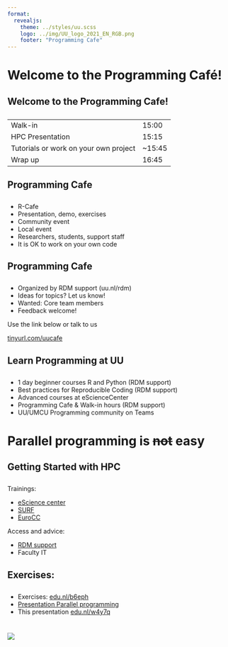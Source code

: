 ```yaml
--- 
format: 
  revealjs:
    theme: ../styles/uu.scss
    logo: ../img/UU_logo_2021_EN_RGB.png
    footer: "Programming Cafe"
---
```


# Welcome to the Programming Café! {data-background-color="#FFCD00"}

## Welcome to the Programming Cafe!

::: {style="text-align: left; margin-top: 2em"}


|    |    |
|------------------------------|-------------|
| Walk-in | 15:00 |
| HPC Presentation | 15:15 |
| Tutorials or work on your own project | ~15:45 |
| Wrap up | 16:45 |

:::

## Programming Cafe

::: {style="text-align: left; margin-top: 2em"}

-    R-Cafe
-    Presentation, demo, exercises
-    Community event
-    Local event
-    Researchers, students, support staff
-    It is OK to work on your own code

:::

## Programming Cafe

::: {style="text-align: left; margin-top: 2em"}

-    Organized by RDM support (uu.nl/rdm)
-    Ideas for topics? Let us know!
-    Wanted: Core team members
-    Feedback welcome! 

Use the link below or talk to us

[tinyurl.com/uucafe](https://tinyurl.com/uucafe)

:::

## Learn Programming at UU

::: {style="text-align: left; margin-top: 2em"}

-    1 day beginner courses R and Python (RDM support)
-    Best practices for Reproducible Coding (RDM support)
-    Advanced courses at eScienceCenter
-    Programming Cafe & Walk-in hours (RDM support)
-    UU/UMCU Programming community on Teams

:::

# Parallel programming is ~~not~~ easy {data-background-color="#FFCD00"}

## Getting Started with HPC

::: {style="text-align: left; margin-top: 2em"}

Trainings:

- [eScience center](https://www.esciencecenter.nl/events/?f=workshops)  
- [SURF](https://www.surf.nl/en/agenda-overview)  
- [EuroCC](https://eurocc-netherlands.nl/calendar/category/training-en/)

Access and advice:

- [RDM support](https://www.uu.nl/en/research/research-data-management/tools/software-and-computing/high-performance-and-cloud-computing)  
- Faculty IT

:::

## Exercises:

::: {style="text-align: left; margin-top: 2em"}

- Exercises: [edu.nl/b6eph](https://edu.nl/b6eph)  
- [Presentation Parallel programming](https://github.com/LukasvdWiel/parProgIsEasy/blob/main/parallelProgramming.pdf)  
- This presentation [edu.nl/w4y7q](https://edu.nl/w4y7q)

:::

# {data-background-color="#FFCD00"}

![](../img/UU_logo_2021_EN_RGB_payoff.png)